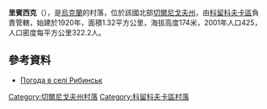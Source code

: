 {{coord|51|54|41|N|32|25|56|E|scale:100000|display=title}}

'''里賓西克'''（{{lang-uk|Рибинськ}}），是[[烏克蘭|烏克蘭]]的村落，位於該國北部[[切爾尼戈夫州|切爾尼戈夫州]]，由[[科留科夫卡區|科留科夫卡區]]負責管轄，始建於1920年，面積1.32平方公里，海拔高度174米，2001年人口425，人口密度每平方公里322.2人。

==參考資料==
* [http://weather.in.ua/ua/chernigovskaja/22252 Погода в селі Рибинськ] {{Wayback|url=http://weather.in.ua/ua/chernigovskaja/22252 |date=20210510193857 }}

[[Category:切爾尼戈夫州村落|Category:切爾尼戈夫州村落]]
[[Category:科留科夫卡區村落|Category:科留科夫卡區村落]]


{{Chernihiv-geo-stub}}